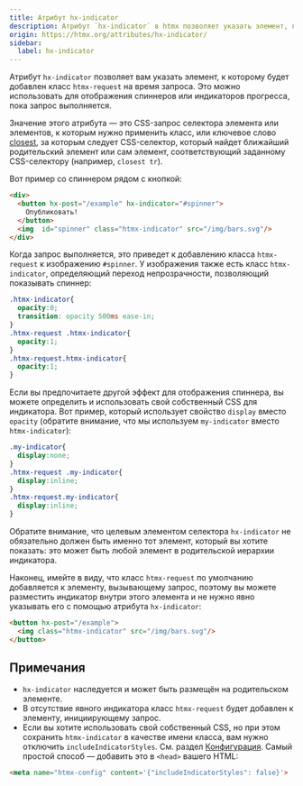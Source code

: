```yaml
---
title: Атрибут hx-indicator
description: Атрибут `hx-indicator` в htmx позволяет указать элемент, к которому на время запроса будет добавлен класс `htmx-request`. Это можно использовать для отображения индикаторов загрузки или спиннеров во время выполнения запроса.
origin: https://htmx.org/attributes/hx-indicator/
sidebar:
  label: hx-indicator
---
```


Атрибут `hx-indicator` позволяет вам указать элемент, к которому будет добавлен класс `htmx-request` на время запроса. Это можно использовать для отображения спиннеров или индикаторов прогресса, пока запрос выполняется.

Значение этого атрибута — это CSS-запрос селектора элемента или элементов, к которым нужно применить класс, или ключевое слово [closest](https://developer.mozilla.org/ru/docs/Web/API/Element/closest), за которым следует CSS-селектор, который найдет ближайший родительский элемент или сам элемент, соответствующий заданному CSS-селектору (например, `closest tr`).

Вот пример со спиннером рядом с кнопкой:

```html wrap
<div>
  <button hx-post="/example" hx-indicator="#spinner">
    Опубликовать!
  </button>
  <img  id="spinner" class="htmx-indicator" src="/img/bars.svg"/>
</div>
```

Когда запрос выполняется, это приведет к добавлению класса `htmx-request` к изображению `#spinner`. У изображения также есть класс `htmx-indicator`, определяющий переход непрозрачности, позволяющий показывать спиннер:

```css
.htmx-indicator{
  opacity:0;
  transition: opacity 500ms ease-in;
}
.htmx-request .htmx-indicator{
  opacity:1;
}
.htmx-request.htmx-indicator{
  opacity:1;
}
```

Если вы предпочитаете другой эффект для отображения спиннера, вы можете определить и использовать свой собственный CSS для индикатора. Вот пример, который использует свойство `display` вместо `opacity` (обратите внимание, что мы используем `my-indicator` вместо `htmx-indicator`):


```css
.my-indicator{
  display:none;
}
.htmx-request .my-indicator{
  display:inline;
}
.htmx-request.my-indicator{
  display:inline;
}
```

Обратите внимание, что целевым элементом селектора `hx-indicator` не обязательно должен быть именно тот элемент, который вы хотите показать: это может быть любой элемент в родительской иерархии индикатора.

Наконец, имейте в виду, что класс `htmx-request` по умолчанию добавляется к элементу, вызывающему запрос, поэтому вы можете разместить индикатор внутри этого элемента и не нужно явно указывать его с помощью атрибута `hx-indicator`:

```html wrap
<button hx-post="/example">
  <img class="htmx-indicator" src="/img/bars.svg"/>
</button>
```

## Примечания

- `hx-indicator` наследуется и может быть размещён на родительском элементе.
- В отсутствие явного индикатора класс `htmx-request` будет добавлен к элементу, инициирующему запрос.
- Если вы хотите использовать свой собственный CSS, но при этом сохранить `htmx-indicator` в качестве имени класса, вам нужно отключить `includeIndicatorStyles`. См. раздел [Конфигурация](/config). Самый простой способ — добавить это в `<head>` вашего HTML:


```html wrap
<meta name="htmx-config" content='{"includeIndicatorStyles": false}'>
```
